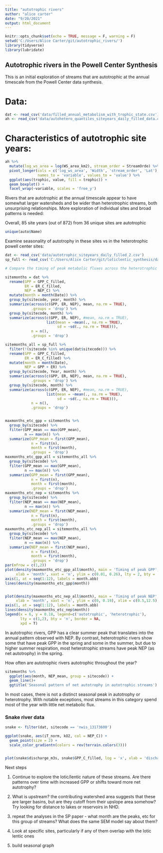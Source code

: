 ```yaml
---
title: "autotrophic rivers"
author: "alice carter"
date: "9/20/2021"
output: html_document
---
```


```r
knitr::opts_chunk$set(echo = TRUE, message = F, warning = F)
setwd('C:/Users/Alice Carter/git/autotrophic_rivers/')
library(tidyverse)
library(lubridate)

```

## Autotrophic rivers in the Powell Center Synthesis

This is an initial exploration of streams that are autotrophic at the annual timescale from the Powell Center data synthesis. 

# Data:

```r
dat <- read_csv('data/filled_annual_metabolism_with_trophic_state.csv')
ah <- read_csv('data/autohetero_quantiles_siteyears_daily_filled_data.csv')
```

# Characteristics of autotrophic site years:

```r
ah %>%
  mutate(log_ws_area = log(WS_area_km2), stream_order = StreamOrde) %>%
  pivot_longer(cols = c('log_ws_area', 'Width', 'stream_order', 'Lat'), 
               names_to = 'variable', values_to = 'value') %>%
  ggplot(aes(trophic, value, fill = trophic)) +
  geom_boxplot() + 
  facet_wrap(~variable, scales = 'free_y')

```

Rivers that are autotrophic at the annual timescale appear to have somewhat larger watersheds and be wider than heterotrophic streams, both unsurprising relationships. More exploration of individual sites and broad patterns is needed:

Overall, 85 site years (out of 872) from 36 unique sites are autotrophic 
```r
unique(auto$Name)


```

Examine seasonality of autotrophy in these sites vs in the heterotrophic powell center sites:
```r
dat <- read_csv('data/autotrophic_siteyears_daily_filled_2.csv')
sp_full <- read_csv('C:/Users/Alice Carter/git/loticlentic_synthesis/data/sp_full.csv')

# Compare the timing of peak metabolic fluxes across the heterotrophic and autotrophic site years

sitemonths = dat %>%
  rename(GPP = GPP_C_filled,
         ER = ER_C_filled,
         NEP = NEP_C) %>%
  mutate(month = month(Date)) %>%
  group_by(sitecode, year, month) %>%
  summarize(across(c(GPP, ER, NEP), mean, na.rm = TRUE),
            .groups = 'drop') %>%
  group_by(sitecode, month) %>%
  summarize(across(c(GPP, ER, NEP), #mean, na.rm = TRUE),
                   list(mean = ~mean(., na.rm = TRUE),
                        sd = ~sd(., na.rm = TRUE))),
            n = n(),
            .groups = 'drop')

sitemonths_all = sp_full %>%
  filter(!(sitecode %in% unique(dat$sitecode))) %>%
  rename(GPP = GPP_C_filled,
         ER = ER_C_filled) %>%
  mutate(month = month(Date), 
         NEP = GPP + ER) %>%
  group_by(sitecode, Year, month) %>%
  summarize(across(c(GPP, ER, NEP), mean, na.rm = TRUE),
            .groups = 'drop') %>%
  group_by(sitecode, month) %>%
  summarize(across(c(GPP, ER, NEP), #mean, na.rm = TRUE),
                   list(mean = ~mean(., na.rm = TRUE),
                        sd = ~sd(., na.rm = TRUE))),
            n = n(),
            .groups = 'drop')


maxmonths_etc_gpp = sitemonths %>%
  group_by(sitecode) %>%
  filter(GPP_mean == max(GPP_mean),
         n == max(n)) %>%
  summarize(GPP_mean = first(GPP_mean),
            n = first(n),
            month = first(month),
            .groups = 'drop')
maxmonths_etc_gpp_all = sitemonths_all %>%
  group_by(sitecode) %>%
  filter(GPP_mean == max(GPP_mean),
         n == max(n)) %>%
  summarize(GPP_mean = first(GPP_mean),
            n = first(n),
            month = first(month),
            .groups = 'drop')
maxmonths_etc_nep = sitemonths %>%
  group_by(sitecode) %>%
  filter(NEP_mean == max(NEP_mean),
         n == max(n)) %>%
  summarize(NEP_mean = first(NEP_mean),
            n = first(n),
            month = first(month),
            .groups = 'drop')
maxmonths_etc_nep_all = sitemonths_all %>%
  group_by(sitecode) %>%
  filter(NEP_mean == max(NEP_mean),
         n == max(n)) %>%
  summarize(NEP_mean = first(NEP_mean),
            n = first(n),
            month = first(month),
            .groups = 'drop')
par(mfrow = c(1,2))
plot(density(maxmonths_etc_gpp_all$month), main = 'Timing of peak GPP',
     xlab = 'month', xaxt = 'n', ylim = c(0.01, 0.26), lty = 2, bty = 'n')
axis(1, at = seq(1:12), labels = month.abb)
lines(density(maxmonths_etc_gpp$month))


plot(density(maxmonths_etc_nep_all$month), main = 'Timing of peak NEP', bty = 'n',
     xlab = 'month', xaxt = 'n', ylim = c(0, 0.19), xlim = c(0.5,12.5), lty = 2)
axis(1, at = seq(1:12), labels = month.abb)
lines(density(maxmonths_etc_nep$month))
legend(x = 6, y = 0.18, legend=c('autotrophic', 'heterotrophic'),
       lty = c(1,2), bty = 'n', border = NA, 
       xpd = T)

```

In autotrophic rivers, GPP has a clear summer peak that translates into the annual pattern observed with NEP. By contrast, heterotrophic rivers show some that have peak GPP in the spring and some in the summer, but due to higher summer respiration, most heterotrophic streams have peak NEP (as net autotrophy) in the spring. 

How often are autotrophic rivers autotrophic throughout the year?

```r
sitemonths %>%
  ggplot(aes(month, NEP_mean, group = sitecode)) +
  geom_line()+
  ggtitle('Seasonal pattern of net autotrophy in autotrophic streams')
```

In most cases, there is not a distinct seasonal peak in autotrophy or heterotrophy. With notable exceptions, most streams in this category spend most of the year with little net metabolic flux.

### Snake river data

```r
snake <- filter(dat, sitecode == 'nwis_13173600')

ggplot(snake, aes(iT_norm, kO2, col = NEP_C)) +
  geom_point(size = 2) +
  scale_color_gradientn(colors = rev(terrain.colors(3)))


plot(snake$discharge_m3s, snake$GPP_C_filled, log = 'x', xlab = 'discharge (m3/s)', ylab = 'GPP (gC/m2/d)')

```

Next steps

1. Continue to explore the lotic/lentic nature of these streams. Are there patterns over time with increased GPP or shifts toward more net autotrophy? 

2. What is upstream? the contributing watershed area suggests that these are larger basins, but are they cutoff from their upslope area somehow? Try looking for distance to lakes or reservoirs in NHD.

3. repeat the analyses in the SP paper - what month are the peaks, etc for this group of streams? What does the same SEM model say about them? 

4. Look at specific sites, particularly if any of them overlap with the lotic lentic ones

5. build seasonal graph

